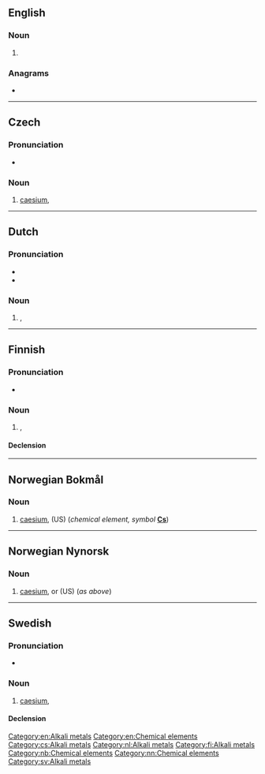 {{also|césium}}
==English==

===Noun===
{{en-noun|-}}

# {{lb|en|US}} {{alternative spelling of|caesium|lang=en}}
<!--Put derived terms, translations, etc, at "caesium"-->

===Anagrams===
* {{anagrams|en|miscue}}

[[Category:en:Alkali metals]]
[[Category:en:Chemical elements]]

----

==Czech==
{{wikipedia|lang=cs}}

===Pronunciation===
* {{IPA|/tsɛːzɪjʊm/|lang=cs}}

===Noun===
{{cs-noun|g=n}}

# [[caesium]], {{l|en|cesium}}

[[Category:cs:Alkali metals]]

----

==Dutch==
{{wikipedia|lang=nl}}
{{elements|Cs|xenon|Xe|barium|Ba|lang=nl}}

===Pronunciation===
* {{audio|Nl-cesium.ogg|Audio|lang=nl}}
* {{IPA|[ˈseː.si.ʏm]|lang=nl}}

===Noun===
{{nl-noun|n|-|-}}

# {{l|en|caesium}}, {{l|en|cesium}}

[[Category:nl:Alkali metals]]

----

==Finnish==
{{wikipedia|lang=fi}}

===Pronunciation===
* {{fi-IPA|seesi.um}}

===Noun===
{{fi-noun}}

# {{l|en|caesium}}, {{l|en|cesium}}

====Declension====
{{fi-decl-risti|n=sg|cesium|||a|i=0}}

[[Category:fi:Alkali metals]]

----

==Norwegian Bokmål==
{{wikipedia|lang=no}}

===Noun===
{{head|nb|noun|g=n|definite singular|cesiumet}} {{lb|nb|uncountable}}

# [[caesium]], {{l|en|cesium}} (US) (''chemical element, symbol'' '''[[Cs]]''')

[[Category:nb:Chemical elements]]

----

==Norwegian Nynorsk==
{{wikipedia|lang=nn}}

===Noun===
{{head|nn|noun|g=n|definite singular|cesiumet}} {{lb|nn|uncountable}}

# [[caesium]], or {{l|en|cesium}} (US) (''as above'')

[[Category:nn:Chemical elements]]

----

==Swedish==

===Pronunciation===
* {{IPA|/ˈseːsɪɵm/|lang=sv}}

===Noun===
{{sv-noun|n}}

# [[caesium]], {{l|en|cesium}}

====Declension====
{{sv-noun-unc-irreg-n|2=cesiumet}}

[[Category:sv:Alkali metals]]